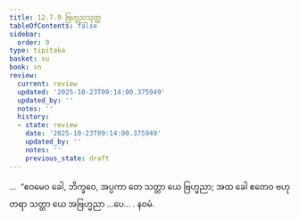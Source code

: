 ```yaml
---
title: 12.7.9 ဗြဟ္မညသုတ္တ
tableOfContents: false
sidebar:
  order: 9
type: tipitaka
basket: su
book: sn
review:
  current: review
  updated: '2025-10-23T09:14:00.375949'
  updated_by: ''
  notes: ''
  history:
  - state: review
    date: '2025-10-23T09:14:00.375949'
    updated_by: ''
    notes: ''
    previous_state: draft
---
```



<ReviewStatus review={frontmatter.review} showDetails={true} />

<HypothesisAnnotation frontmatter={frontmatter} />

<DynamicBreadcrumb />

<Division number="1139" book="sn" e="ch" v="18" p="450">

<Paragraph number="2452" book="sn">
…  “ဧဝမေဝ ခေါ, ဘိက္ခဝေ, အပ္ပကာ တေ သတ္တာ ယေ ဗြဟ္မညာ; အထ ခေါ ဧတေဝ ဗဟုတရာ သတ္တာ ယေ အဗြဟ္မညာ …ပေ… .

</Paragraph>
</Division>

<Paragraph number="2453" type="center" book="sn">
နဝမံ.
</Paragraph>